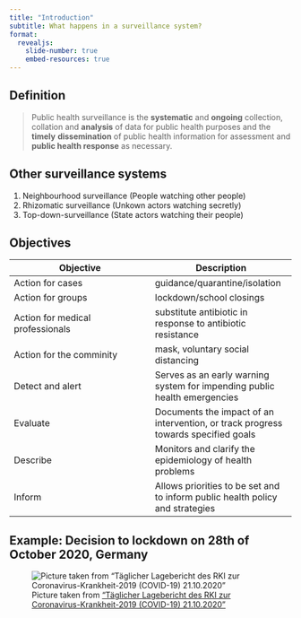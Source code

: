 ```yaml
---
title: "Introduction"
subtitle: What happens in a surveillance system? 
format:
  revealjs: 
    slide-number: true
    embed-resources: true
---
```


## Definition
>  Public health surveillance is the __systematic__ and __ongoing__ collection, collation and __analysis__ of data for public health purposes and the __timely__ __dissemination__ of public health information for assessment and __public health response__ as necessary.


## Other surveillance systems
1. Neighbourhood surveillance (People watching other people)
2. Rhizomatic surveillance (Unkown actors watching secretly)
3. Top-down-surveillance (State actors watching their people)



## Objectives

|Objective|Description|
|---|---|
|Action for cases| guidance/quarantine/isolation |
|Action for groups| lockdown/school closings |
|Action for medical professionals| substitute antibiotic in response to antibiotic resistance |
|Action for the comminity| mask, voluntary social distancing |
|Detect and alert|Serves as an early warning system for impending public health emergencies|
|Evaluate|Documents the impact of an intervention, or track progress towards specified goals|
|Describe|Monitors and clarify the epidemiology of health problems|
|Inform|Allows priorities to be set and to inform public health policy and strategies|



## Example: Decision to lockdown on 28th of October 2020, Germany 

![Picture taken from ["Täglicher Lagebericht des RKI zur Coronavirus-Krankheit-2019 (COVID-19) 21.10.2020"](https://www.rki.de/DE/Content/InfAZ/N/Neuartiges_Coronavirus/Situationsberichte/Okt_2020/2020-10-21-de.pdf?__blob=publicationFile)](../img/corona_okt_2020_germany.png)
